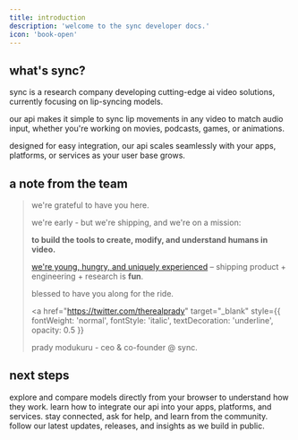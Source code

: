 ```yaml
---
title: introduction
description: 'welcome to the sync developer docs.'
icon: 'book-open'
---
```


## what's sync?

sync is a research company developing cutting-edge ai video solutions, currently focusing on lip-syncing models.

our api makes it simple to sync lip movements in any video to match audio input, whether you're working on movies, podcasts, games, or animations.

designed for easy integration, our api scales seamlessly with your apps, platforms, or services as your user base grows.

## a note from the team

> we're grateful to have you here.
>
> we're early - but we're shipping, and we're on a mission:
>
> **to build the tools to create, modify, and understand humans in video.**
>
> [we're young, hungry, and uniquely experienced](https://www.loom.com/share/42b332287f3d473196d1a0929099e3ea?sid=22953a8c-226b-4d84-b28a-d91e7c771459) – shipping product + engineering + research is **fun**.
>
> blessed to have you along for the ride.
>
> <a
>   href="https://twitter.com/therealprady"
>   target="_blank"
>   style={{ fontWeight: 'normal', fontStyle: 'italic', textDecoration: 'underline', opacity: 0.5 }}
> >
>   prady modukuru - ceo & co-founder @ sync.
> </a>

## next steps

<CardGroup cols={2} rows={2}>
  <Card title="play with models" icon="screwdriver-wrench" href="https://platform.sync.so/">
    explore and compare models directly from your browser to understand how they work.
  </Card>
  <Card title="explore api" icon="code" href="/api-reference">
    learn how to integrate our api into your apps, platforms, and services.
  </Card>
  <Card title="join discord" icon="discord" href="https://discord.com/invite/synclabs">
    stay connected, ask for help, and learn from the community.
  </Card>
  <Card title="subscribe to changelog" icon="list" href="https://sync.so/changelog">
    follow our latest updates, releases, and insights as we build in public.
  </Card>
</CardGroup>
